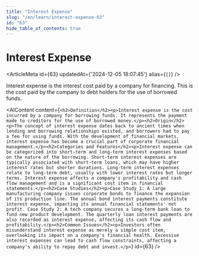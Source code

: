 ```yaml
---
title: "Interest Expense"
slug: "/en/learn/interest-expense-63"
id: "63"
hide_table_of_contents: true
---
```



# Interest Expense

<ArticleMeta id={63} updatedAt={'2024-12-05 18:07:45'} alias={`[]`} />
<div className='border-solid border-b border-t-0 my-4 border-[var(--ifm-color-gray-300)]' />

Interest expense is the interest cost paid by a company for financing. This is the cost paid by the company to debt holders for the use of borrowed funds.

<AIContent content={`<h2>Definition</h2><p>Interest expense is the cost incurred by a company for borrowing funds. It represents the payment made to creditors for the use of borrowed money.</p><h2>Origin</h2><p>The concept of interest expense dates back to ancient times when lending and borrowing relationships existed, and borrowers had to pay a fee for using funds. With the development of financial markets, interest expense has become a crucial part of corporate financial management.</p><h2>Categories and Features</h2><p>Interest expense can be categorized into short-term and long-term interest expenses based on the nature of the borrowing. Short-term interest expenses are typically associated with short-term loans, which may have higher interest rates but shorter durations. Long-term interest expenses relate to long-term debt, usually with lower interest rates but longer terms. Interest expense affects a company's profitability and cash flow management and is a significant cost item in financial statements.</p><h2>Case Studies</h2><p>Case Study 1: A large manufacturing company issues corporate bonds to finance the expansion of its production line. The annual bond interest payments constitute interest expense, impacting its annual financial statements' net profit. Case Study 2: A tech company secures a long-term bank loan to fund new product development. The quarterly loan interest payments are also recorded as interest expense, affecting its cash flow and profitability.</p><h2>Common Issues</h2><p>Investors often misunderstand interest expense as merely a simple cost item, overlooking its impact on a company's financial health. Excessive interest expenses can lead to cash flow constraints, affecting a company's ability to repay debt and invest.</p>`} id={63} />
